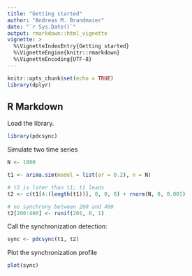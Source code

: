 ```yaml
---
title: "Getting started"
author: "Andreas M. Brandmaier"
date: "`r Sys.Date()`"
output: rmarkdown::html_vignette
vignette: >
  %\VignetteIndexEntry{Getting started}
  %\VignetteEngine{knitr::rmarkdown}
  %\VignetteEncoding{UTF-8}
---
```


```r
knitr::opts_chunk$set(echo = TRUE)
library(dplyr)
```

## R Markdown

Load the library.

```r
library(pdcsync)
```

Simulate two time series

```r
N <- 1000

t1 <- arima.sim(model = list(ar = 0.2), n = N)

# t2 is later than t1; t1 leads
t2 <- c(t1[4:(length(t1))], 0, 0, 0) + rnorm(N, 0, 0.001)

# no synchrony between 200 and 400
t2[200:400] <- runif(201, 0, 1)
```

Call the synchronization detection:

```r
sync <- pdcsync(t1, t2)
```

Plot the synchronization profile

```r
plot(sync)

```